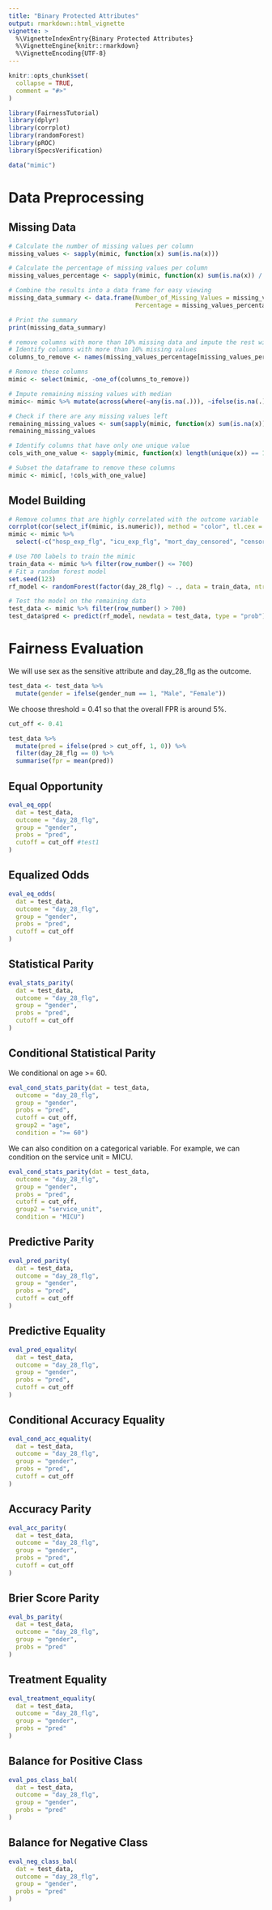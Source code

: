 ```yaml
---
title: "Binary Protected Attributes"
output: rmarkdown::html_vignette
vignette: >
  %\VignetteIndexEntry{Binary Protected Attributes}
  %\VignetteEngine{knitr::rmarkdown}
  %\VignetteEncoding{UTF-8}
---
```


```r
knitr::opts_chunk$set(
  collapse = TRUE,
  comment = "#>"
)
```

```r
library(FairnessTutorial)
library(dplyr)
library(corrplot)
library(randomForest)
library(pROC)
library(SpecsVerification)

data("mimic")
```

# Data Preprocessing

## Missing Data

```r
# Calculate the number of missing values per column
missing_values <- sapply(mimic, function(x) sum(is.na(x)))

# Calculate the percentage of missing values per column
missing_values_percentage <- sapply(mimic, function(x) sum(is.na(x)) / length(x) * 100)

# Combine the results into a data frame for easy viewing
missing_data_summary <- data.frame(Number_of_Missing_Values = missing_values, 
                                   Percentage = missing_values_percentage)

# Print the summary
print(missing_data_summary)

# remove columns with more than 10% missing data and impute the rest with median
# Identify columns with more than 10% missing values
columns_to_remove <- names(missing_values_percentage[missing_values_percentage > 10])

# Remove these columns
mimic <- select(mimic, -one_of(columns_to_remove))

# Impute remaining missing values with median
mimic<- mimic %>% mutate(across(where(~any(is.na(.))), ~ifelse(is.na(.), median(., na.rm = TRUE), .)))

# Check if there are any missing values left
remaining_missing_values <- sum(sapply(mimic, function(x) sum(is.na(x))))
remaining_missing_values

# Identify columns that have only one unique value
cols_with_one_value <- sapply(mimic, function(x) length(unique(x)) == 1)

# Subset the dataframe to remove these columns
mimic <- mimic[, !cols_with_one_value]
```

## Model Building

```r
# Remove columns that are highly correlated with the outcome variable
corrplot(cor(select_if(mimic, is.numeric)), method = "color", tl.cex = 0.5)
mimic <- mimic %>% 
  select(-c("hosp_exp_flg", "icu_exp_flg", "mort_day_censored", "censor_flg"))

# Use 700 labels to train the mimic
train_data <- mimic %>% filter(row_number() <= 700)
# Fit a random forest model
set.seed(123)
rf_model <- randomForest(factor(day_28_flg) ~ ., data = train_data, ntree = 1000)

# Test the model on the remaining data
test_data <- mimic %>% filter(row_number() > 700)
test_data$pred <- predict(rf_model, newdata = test_data, type = "prob")[,2]
```

# Fairness Evaluation

We will use sex as the sensitive attribute and day_28_flg as the outcome.

```r
test_data <- test_data %>%
  mutate(gender = ifelse(gender_num == 1, "Male", "Female"))
```

We choose threshold = 0.41 so that the overall FPR is around 5%.

```r
cut_off <- 0.41

test_data %>%
  mutate(pred = ifelse(pred > cut_off, 1, 0)) %>%
  filter(day_28_flg == 0) %>%
  summarise(fpr = mean(pred))
```

## Equal Opportunity

```r
eval_eq_opp(
  dat = test_data,
  outcome = "day_28_flg",
  group = "gender",
  probs = "pred",
  cutoff = cut_off #test1
)
```

## Equalized Odds

```r
eval_eq_odds(
  dat = test_data,
  outcome = "day_28_flg",
  group = "gender",
  probs = "pred",
  cutoff = cut_off
)
```

## Statistical Parity

```r
eval_stats_parity(
  dat = test_data,
  outcome = "day_28_flg",
  group = "gender",
  probs = "pred",
  cutoff = cut_off
)
```

## Conditional Statistical Parity

We conditional on age >= 60.

```r
eval_cond_stats_parity(dat = test_data,
  outcome = "day_28_flg",
  group = "gender",
  probs = "pred",
  cutoff = cut_off,
  group2 = "age",
  condition = ">= 60")
```

We can also condition on a categorical variable. For example, we can condition on the service unit = MICU.


```r
eval_cond_stats_parity(dat = test_data,
  outcome = "day_28_flg",
  group = "gender",
  probs = "pred",
  cutoff = cut_off,
  group2 = "service_unit",
  condition = "MICU")
```

## Predictive Parity

```r
eval_pred_parity(
  dat = test_data,
  outcome = "day_28_flg",
  group = "gender",
  probs = "pred",
  cutoff = cut_off
)
```

## Predictive Equality

```r
eval_pred_equality(
  dat = test_data,
  outcome = "day_28_flg",
  group = "gender",
  probs = "pred",
  cutoff = cut_off
)
```

## Conditional Accuracy Equality

```r
eval_cond_acc_equality(
  dat = test_data,
  outcome = "day_28_flg",
  group = "gender",
  probs = "pred",
  cutoff = cut_off
)
```

## Accuracy Parity

```r
eval_acc_parity(
  dat = test_data,
  outcome = "day_28_flg",
  group = "gender",
  probs = "pred",
  cutoff = cut_off
)
```

## Brier Score Parity

```r
eval_bs_parity(
  dat = test_data,
  outcome = "day_28_flg",
  group = "gender",
  probs = "pred"
)
```

## Treatment Equality

```r
eval_treatment_equality(
  dat = test_data,
  outcome = "day_28_flg",
  group = "gender",
  probs = "pred"
)
```

## Balance for Positive Class

```r
eval_pos_class_bal(
  dat = test_data,
  outcome = "day_28_flg",
  group = "gender",
  probs = "pred"
)
```

## Balance for Negative Class

```r
eval_neg_class_bal(
  dat = test_data,
  outcome = "day_28_flg",
  group = "gender",
  probs = "pred"
)
```
